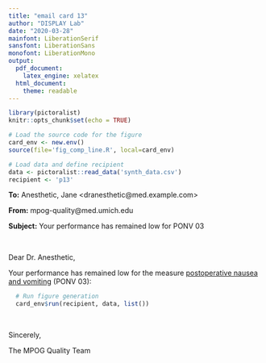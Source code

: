 ```yaml
---
title: "email card 13"
author: "DISPLAY Lab"
date: "2020-03-28"
mainfont: LiberationSerif
sansfont: LiberationSans
monofont: LiberationMono
output: 
  pdf_document:
    latex_engine: xelatex
  html_document:
    theme: readable
---
```


```r
library(pictoralist)
knitr::opts_chunk$set(echo = TRUE)

# Load the source code for the figure
card_env <- new.env()
source(file='fig_comp_line.R', local=card_env)

# Load data and define recipient
data <- pictoralist::read_data('synth_data.csv')
recipient <- 'p13'
```

**To:** Anesthetic, Jane \<dranesthetic@med.example.com\>

**From:** mpog-quality@med.umich.edu

**Subject:** Your performance has remained low for PONV 03

\  
\  

Dear Dr. Anesthetic,

Your performance has remained low for the measure [postoperative nausea and vomiting](https://mpog.org/files/quality/measures/ponv-03_spec.pdf) (PONV 03):

```r
  # Run figure generation
  card_env$run(recipient, data, list())
```

\  

Sincerely,

The MPOG Quality Team
